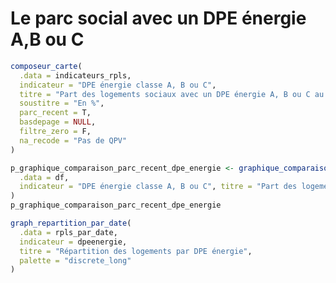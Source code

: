 # Le parc social avec un DPE énergie A,B ou C {#dpe_energie}

```r
composeur_carte(
  .data = indicateurs_rpls,
  indicateur = "DPE énergie classe A, B ou C",
  titre = "Part des logements sociaux avec un DPE énergie A, B ou C au 1er janvier 2018",
  soustitre = "En %",
  parc_recent = T,
  basdepage = NULL,
  filtre_zero = F,
  na_recode = "Pas de QPV"
)
```


```r
p_graphique_comparaison_parc_recent_dpe_energie <- graphique_comparaison_parc_recent(
  .data = df,
  indicateur = "DPE énergie classe A, B ou C", titre = "Part des logements sociaux avec un DPE énergie de classe A, B ou C", caption = caption
)
p_graphique_comparaison_parc_recent_dpe_energie
```

```r
graph_repartition_par_date(
  .data = rpls_par_date,
  indicateur = dpeenergie,
  titre = "Répartition des logements par DPE énergie",
  palette = "discrete_long"
)
```
